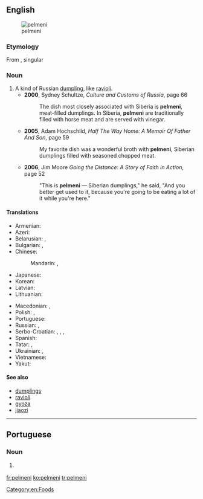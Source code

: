 ==English==
{{wikipedia}}
[[Image:Pelmeni.jpg|thumb|pelmeni]]

===Etymology===
From {{etyl|ru|en}} {{term|пельме́ни||lang=ru}}, singular {{term|пельме́нь||lang=ru}}

===Noun===
{{en-noun|-}}

# A kind of Russian [[dumpling]], like [[ravioli]].
#* '''2000''', Sydney Schultze, ''Culture and Customs of Russia'', page 66
#*: The dish most closely associated with Siberia is '''pelmeni''', meat-filled dumplings. In Siberia, '''pelmeni''' are traditionally filled with horse meat and are served with vinegar.
#* '''2005''', Adam Hochschild, ''Half The Way Home: A Memoir Of Father And Son'', page 59
#*: My favorite dish was a wonderful broth with '''pelmeni''', Siberian dumplings filled with seasoned chopped meat.
#* '''2006''', Jim Moore ''Going the Distance: A Story of Faith in Action'', page 52
#*: "This is '''pelmeni''' — Siberian dumplings," he said, "And you better get used to it, because you're going to be eating a lot of it while you're here."

====Translations====
{{trans-top|Russian dumplings}}
* Armenian: {{t|hy|պելմենի}}
* Azeri: {{t|az|düşbərə}}
* Belarusian: {{t|be|пяльме́нь|m}}, {{t|be|пяльме́ні|m-p}} {{qualifier|usually plural}}
* Bulgarian: {{t|bg|пелме́н|m}}, {{t|bg|пелме́ни|m-p}} {{qualifier|usually plural}}
* Chinese:
*: Mandarin: {{t|cmn|俄式餃子|sc=Hani}}, {{t|cmn|俄式饺子|tr=É-shì jiǎozi|sc=Hani}}
* Japanese: {{t|ja|ペリメニ|tr=perimeni}}
* Korean: {{t+|ko|펠메니|sc=Hang}}
* Latvian: {{t|lv|pelmeņi}}
* Lithuanian: {{t|lt|koldūnai}}
{{trans-mid}}
* Macedonian: {{t|mk|пелме́н|m}}, {{t|mk|пелмен́и|m-p}} {{qualifier|usually plural}}
* Polish: {{t|pl|pielmeni|m-p}}, {{t+|pl|pierogi|m-p}}
* Portuguese: {{t|pt|pelmeni|m}}
* Russian: {{t+|ru|пельме́нь|m}}, {{t|ru|пельме́ни|m-p}} {{qualifier|usually plural}}
* Serbo-Croatian: {{t|sh|пелмен|m|sc=Cyrl}}, {{t|sh|pelmen|m}}, {{qualifier|usually plural}} {{t|sh|пелмени|m-p|sc=Cyrl}}, {{t|sh|pelmeni|m-p}}
* Spanish: {{t|es|pelmeni|m}}
* Tatar: {{t+|tt|пилмән|sc=Cyrl}}, {{t|tt|пилмәннәр|p|sc=Cyrl}}
* Ukrainian: {{t|uk|пельме́нь|m}}, {{t|uk|пельме́ні|m-p}} {{qualifier|usually plural}}
* Vietnamese: {{t+|vi|mằn thắn}}
* Yakut: {{t|sah|бэлимиэн|sc=Cyrl}}
{{trans-bottom}}

====See also====
* [[dumplings]]
* [[ravioli]]
* [[gyoza]]
* [[jiaozi]]

[[Category:en:Foods]]

----

==Portuguese==

===Noun===
{{pt-noun|m}}

# {{l|en|pelmeni}} {{gloss|Russian dumplings}}

[[fr:pelmeni]]
[[ko:pelmeni]]
[[tr:pelmeni]]